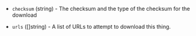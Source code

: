 <!-- Code generated from the comments of the ExternalVolumeSource struct in builder/libvirt/volume/external.go; DO NOT EDIT MANUALLY -->

- `checksum` (string) - The checksum and the type of the checksum for the download

- `urls` ([]string) - A list of URLs to attempt to download this thing.

<!-- End of code generated from the comments of the ExternalVolumeSource struct in builder/libvirt/volume/external.go; -->
